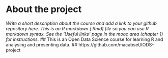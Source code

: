 
# About the project

*Write a short description about the course and add a link to your github repository here. This is an R markdown (.Rmd) file so you can use R markdown syntax. See the 'Useful links' page in the mooc area (chapter 1) for instructions.*
## This is an Open Data Science course for learning R and analysing and presenting data.
## https://github.com/macabset/IODS-project

